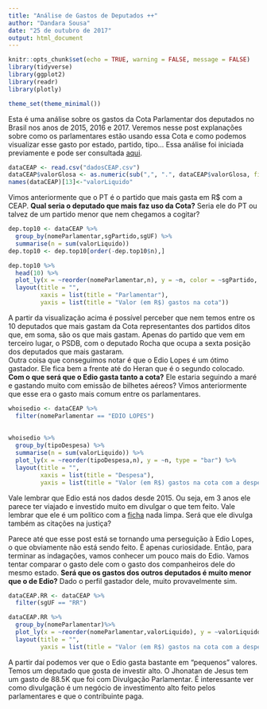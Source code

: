 ```yaml
---
title: "Análise de Gastos de Deputados ++"
author: "Dandara Sousa"
date: "25 de outubro de 2017"
output: html_document
---
```


```r
knitr::opts_chunk$set(echo = TRUE, warning = FALSE, message = FALSE)
library(tidyverse)
library(ggplot2)
library(readr)
library(plotly)

theme_set(theme_minimal())
```

Esta é uma análise sobre os gastos da Cota Parlamentar dos deputados no Brasil nos anos de 2015, 2016 e 2017. Veremos nesse post explanações sobre como os parlamentares estão usando essa Cota e como podemos visualizar esse gasto por estado, partido, tipo... Essa análise foi iniciada previamente e pode ser consultada [aqui](https://rpubs.com/dandaramcsousa/analisedegastosdedeputados).  

```r
dataCEAP <- read.csv("dadosCEAP.csv")
dataCEAP$valorGlosa <- as.numeric(sub(",", ".", dataCEAP$valorGlosa, fixed = TRUE)) 
names(dataCEAP)[13]<-"valorLiquido"

```

Vimos anteriormente que o PT é o partido que mais gasta em R$ com a CEAP. **Qual seria o deputado que mais faz uso da Cota?** Seria ele do PT ou talvez de um partido menor que nem chegamos a cogitar?

```r
dep.top10 <- dataCEAP %>%
  group_by(nomeParlamentar,sgPartido,sgUF) %>%
  summarise(n = sum(valorLiquido))
dep.top10 <- dep.top10[order(-dep.top10$n),]

dep.top10 %>%
  head(10) %>%
  plot_ly(x = ~reorder(nomeParlamentar,n), y = ~n, color = ~sgPartido, type = "scatter") %>%
  layout(title = "",
         xaxis = list(title = "Parlamentar"),
         yaxis = list(title = "Valor (em R$) gastos na cota")) 
```

A partir da visualização acima é possível perceber que nem temos entre os 10 deputados que mais gastam da Cota representantes dos partidos ditos que, em soma, são os que mais gastam. Apenas do partido que vem em terceiro lugar, o PSDB, com o deputado Rocha que ocupa a sexta posição dos deputados que mais gastaram.  
Outra coisa que conseguimos notar é que o Edio Lopes é um ótimo gastador. Ele fica bem a frente até do Heran que é o segundo colocado. **Com o que será que o Edio gasta tanto a cota?** Ele estaria seguindo a maré e gastando muito com emissão de bilhetes aéreos? Vimos anteriormente que esse era o gasto mais comum entre os parlamentares.  
 
```r
whoisedio <- dataCEAP %>%
  filter(nomeParlamentar == "EDIO LOPES")
  
            
whoisedio %>%
  group_by(tipoDespesa) %>%
  summarise(n = sum(valorLiquido)) %>%
  plot_ly(x = ~reorder(tipoDespesa,n), y = ~n, type = "bar") %>%
  layout(title = "",
         xaxis = list(title = "Despesa"),
         yaxis = list(title = "Valor (em R$) gastos na cota com a despesa")) 
```

Vale lembrar que Edio está nos dados desde 2015. Ou seja, em 3 anos ele parece ter viajado e investido muito em divulgar o que tem feito. Vale lembrar que ele é um político com a [ficha](http://www.revolucaobrasileira.com.br/PMDB/Edio_Lopes) nada limpa. Será que ele divulga também as citações na justiça?  

Parece até que esse post está se tornando uma perseguição à Edio Lopes, o que obviamente não está sendo feito. É apenas curiosidade. Então, para terminar as indagações, vamos conhecer um pouco mais do Edio. Vamos tentar comparar o gasto dele com o gasto dos companheiros dele do mesmo estado. **Será que os gastos dos outros deputados é muito menor que o de Edio?** Dado o perfil gastador dele, muito provavelmente sim.

```r
dataCEAP.RR <- dataCEAP %>%
  filter(sgUF == "RR")

dataCEAP.RR %>%
  group_by(nomeParlamentar)%>%
  plot_ly(x = ~reorder(nomeParlamentar,valorLiquido), y = ~valorLiquido, type = "box", alpha = .5) %>%
  layout(title = "",
         yaxis = list(title = "Valor (em R$) gastos na cota com a despesa"))
```
A partir daí podemos ver que o Edio gasta bastante em "pequenos" valores. Temos um deputado que gosta de investir alto. O Jhonatan de Jesus tem um gasto de 88.5K que foi com Divulgação Parlamentar. É interessante ver como divulgação é um negócio de investimento alto feito pelos parlamentares e que o contribuinte paga.
